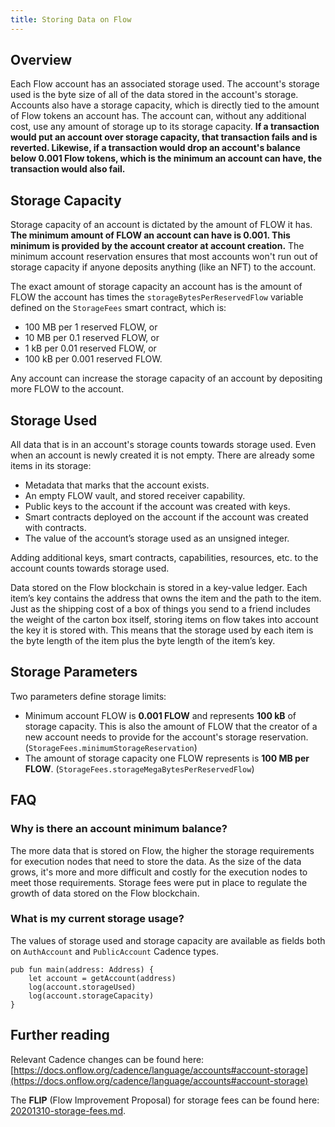 ```yaml
---
title: Storing Data on Flow
---
```


## Overview

Each Flow account has an associated storage used. The account's storage used is the byte size of all of the data stored in the account's storage. Accounts also have a storage capacity, which is directly tied to the amount of Flow tokens an account has. The account can, without any additional cost, use any amount of storage up to its storage capacity. **If a transaction would put an account over storage capacity, that transaction fails and is reverted. Likewise, if a transaction would drop an account's balance below 0.001 Flow tokens, which is the minimum an account can have, the transaction would also fail.**

## Storage Capacity

Storage capacity of an account is dictated by the amount of FLOW it has. **The minimum amount of FLOW an account can have is 0.001. This minimum is provided by the account creator at account creation.** The minimum account reservation ensures that most accounts won't run out of storage capacity if anyone deposits anything (like an NFT) to the account.

The exact amount of storage capacity an account has is the amount of FLOW the account has times the `storageBytesPerReservedFlow` variable defined on the `StorageFees` smart contract, which is:

- 100 MB per 1 reserved FLOW, or
- 10 MB per 0.1 reserved FLOW, or
- 1 kB per 0.01 reserved FLOW, or
- 100 kB per 0.001 reserved FLOW.

Any account can increase the storage capacity of an account by depositing more FLOW to the account.

## Storage Used

All data that is in an account's storage counts towards storage used. Even when an account is newly created it is not empty. There are already some items in its storage:

- Metadata that marks that the account exists.
- An empty FLOW vault, and stored receiver capability.
- Public keys to the account if the account was created with keys.
- Smart contracts deployed on the account if the account was created with contracts.
- The value of the account’s storage used as an unsigned integer.

Adding additional keys, smart contracts, capabilities, resources, etc. to the account counts towards storage used.

Data stored on the Flow blockchain is stored in a key-value ledger. Each item’s key contains the address that owns the item and the path to the item. Just as the shipping cost of a box of things you send to a friend includes the weight of the carton box itself, storing items on flow takes into account the key it is stored with. This means that the storage used by each item is the byte length of the item plus the byte length of the item’s key.

## Storage Parameters

Two parameters define storage limits:

- Minimum account FLOW is **0.001 FLOW** and represents **100 kB** of storage capacity. This is also the amount of FLOW that the creator of a new account needs to provide for the account's storage reservation. (`StorageFees.minimumStorageReservation`)
- The amount of storage capacity one FLOW represents is **100 MB per FLOW**. (`StorageFees.storageMegaBytesPerReservedFlow`)

## FAQ

### Why is there an account minimum balance?

The more data that is stored on Flow, 
the higher the storage requirements for execution nodes that need to store the data. 
As the size of the data grows, 
it's more and more difficult and costly for the execution nodes to meet those requirements.
Storage fees were put in place to regulate the growth of data stored on the Flow blockchain.

### What is my current storage usage?

The values of storage used and storage capacity are available as fields both on `AuthAccount` and `PublicAccount` Cadence types.

```cadence
pub fun main(address: Address) {
    let account = getAccount(address)
    log(account.storageUsed)
    log(account.storageCapacity)
}
```

## Further reading

Relevant Cadence changes can be found here: [https://docs.onflow.org/cadence/language/accounts#account-storage](https://docs.onflow.org/cadence/language/accounts#account-storage)

The **FLIP** (Flow Improvement Proposal) for storage fees can be found here: [20201310-storage-fees.md](https://github.com/onflow/flow/blob/master/flips/20201310-storage-fees.md).
